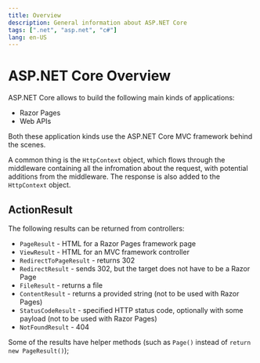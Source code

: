 ```yaml
---
title: Overview
description: General information about ASP.NET Core
tags: [".net", "asp.net", "c#"]
lang: en-US
---
```



# ASP.NET Core Overview

ASP.NET Core allows to build the following main kinds of applications:

- Razor Pages
- Web APIs

Both these application kinds use the ASP.NET Core MVC framework behind the
scenes.

A common thing is the `HttpContext` object, which flows through the middleware
containing all the infromation about the request, with potential additions from
the middleware. The response is also added to the `HttpContext` object.

## ActionResult

The following results can be returned from controllers:

- `PageResult` - HTML for a Razor Pages framework page
- `ViewResult` - HTML for an MVC framework controller
- `RedirectToPageResult` - returns 302
- `RedirectResult` - sends 302, but the target does not have to be a Razor Page
- `FileResult` - returns a file
- `ContentResult` - returns a provided string (not to be used with Razor Pages)
- `StatusCodeResult` - specified HTTP status code, optionally with some payload
  (not to be used with Razor Pages)
- `NotFoundResult` - 404

Some of the results have helper methods (such as `Page()` instead of `return new
PageResult()`);